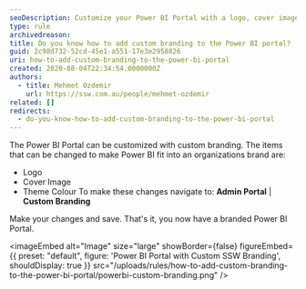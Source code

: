 ```yaml
---
seoDescription: Customize your Power BI Portal with a logo, cover image, and theme color to align with your organization's brand.
type: rule
archivedreason:
title: Do you know how to add custom branding to the Power BI portal?
guid: 2c98d732-52cd-45e1-a551-17e3e2958826
uri: how-to-add-custom-branding-to-the-power-bi-portal
created: 2020-08-04T22:34:54.0000000Z
authors:
  - title: Mehmet Ozdemir
    url: https://ssw.com.au/people/mehmet-ozdemir
related: []
redirects:
  - do-you-know-how-to-add-custom-branding-to-the-power-bi-portal
---
```


The Power BI Portal can be customized with custom branding. The items that can be changed to make Power BI fit into an organizations brand are:

- Logo
- Cover Image
- Theme Colour
To make these changes navigate to: **Admin Portal** | **Custom Branding**

Make your changes and save. That's it, you now have a branded Power BI Portal.


<imageEmbed
  alt="Image"
  size="large"
  showBorder={false}
  figureEmbed={{
    preset: "default",
    figure: 'Power BI Portal with Custom SSW Branding',
    shouldDisplay: true
  }}
  src="/uploads/rules/how-to-add-custom-branding-to-the-power-bi-portal/powerbi-custom-branding.png"
/>